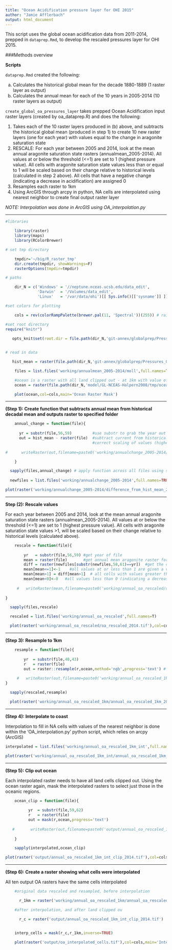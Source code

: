 ```yaml
---
title: "Ocean Acidification pressure layer for OHI 2015"
author: "Jamie Afflerbach"
output: html_document
---
```


This script uses the global ocean acidification data from 2011-2014, prepped in `dataprep.Rmd`, to develop the rescaled pressures layer for OHI 2015.

###Methods overview

**Scripts**

`dataprep.Rmd` created the following:

   a. Calculates the historical global mean for the decade 1880-1889 (1 raster layer as output)
   b. Calculates the annual mean for each of the 10 years in 2005-2014 (10 raster layers as output)

`create_global_oa_pressures_layer` takes prepped Ocean Acidification input raster layers (created by oa_dataprep.R) and does the following:

  1. Takes each of the 10 raster layers produced in (b) above, and subtracts the historical global mean (produced in step 1) 
     to create 10 new raster layers (one for each year) with values equal to the change in aragonite saturation state
  2. RESCALE: For each year between 2005 and 2014, look at the mean annual aragonite saturation state rasters (annualmean_2005-2014). 
     All values at or below the threshold (<=1) are set to 1 (highest pressure value). All cells with aragonite saturation state values    less than or equal to 1 will be scaled based on their change relative to historical levels (calculated in step 2 above). All cells that have a negative change (indicating a decrease in acidification) are assigned 0    
  3. Resamples each raster to 1km
  4. Using ArcGIS through arcpy in python, NA cells are interpolated using nearest neighbor to create final output raster layer


*NOTE: Interpolation was done in ArcGIS using OA_interpolation.py*

***

```r

#libraries

    library(raster)
    library(maps)
    library(RColorBrewer)

# set tmp directory

    tmpdir='~/big/R_raster_tmp'
    dir.create(tmpdir, showWarnings=F)
    rasterOptions(tmpdir=tmpdir)

# paths

    dir_N = c('Windows' = '//neptune.nceas.ucsb.edu/data_edit',
              'Darwin'  = '/Volumes/data_edit',
              'Linux'   = '/var/data/ohi')[[ Sys.info()[['sysname']] ]]

#set colors for plotting

    cols = rev(colorRampPalette(brewer.pal(11, 'Spectral'))(255)) # rainbow color scheme

#set root directory
require("knitr")
    
   opts_knit$set(root.dir = file.path(dir_N,'git-annex/globalprep/Pressures_OceanAcidification/v2015'))


# read in data

   hist_mean = raster(file.path(dir_N,'git-annex/globalprep/Pressures_OceanAcidification/v2015/working/global_oa_1880_1889_arag_mean_moll.tif')) # historical decadal mean of aragonite saturation state from 1880-1889

    files = list.files('working/annualmean_2005-2014/moll',full.names=TRUE,recursive=TRUE) # list the annual mean raster files for each year in 2005-2014

    #ocean is a raster with all land clipped out - at 1km with value of 1
    ocean = raster(file.path(dir_N,'model/GL-NCEAS-Halpern2008/tmp/ocean.tif'))
```
```r
    plot(ocean,col=cols,main='Ocean Raster Mask')
```
***

**(Step 1): Create function that subtracts annual mean from historical decadal mean and outputs raster to specified folder**
```r
    annual_change = function(file){
    
      yr = substr(file,56,59)         #use substr to grab the year out of the filename
      out = hist_mean - raster(file)  #subtract current from historical. Although this is counterintuitive, it results in the 
                                      #correct scaling of values (higher values = more acidification)
      
#      writeRaster(out,filename=paste0('working/annualchange_2005-2014/difference_from_hist_mean_',yr,sep=""),format='GTiff',overwrite=T)

    }

  sapply(files,annual_change) # apply function across all files using sapply
   
  newfiles = list.files('working/annualchange_2005-2014',full.names=TRUE,recursive=TRUE) #list the new raster files (difference from historical mean)
```

```r
plot(raster('working/annualchange_2005-2014/difference_from_hist_mean_2014.tif'),col=cols,main='Change in aragonite saturation state\n from 1880s to 2014')
```  

***  

**Step (2): Rescale values**  

For each year between 2005 and 2014, look at the mean annual aragonite saturation state rasters (annualmean_2005-2014). All values at or below the threshold (<=1) are set to 1 (highest pressure value). All cells with aragonite saturation state values >1, will be scaled based on their change relative to historical levels (calculated above). 

```r

    rescale = function(file){
  
        yr   = substr(file,56,59) #get year of file
        mean = raster(file)       #get annual mean aragonite raster for given year
        diff = raster(newfiles[substr(newfiles,58,61)==yr])  #get the change raster for same year (historical-current)
        mean[mean<=1]<-1    #all values at or less than 1 are given a value of 1
        mean[mean>1] = diff[mean>1]  # all cells with values greater than 1 are swapped out with their amount of change 
        mean[mean<0]<-0   #all values less than 0 (indicating a decrease in acidity) are capped at 0
        
     #   writeRaster(mean,filename=paste0('working/annual_oa_rescaled/oa_rescaled_',yr,sep=""),format='GTiff',overwrite=T)
        
}

  sapply(files,rescale)

  rescaled = list.files('working/annual_oa_rescaled',full.names=T)
```
```r
  plot(raster('working/annual_oa_rescaled/oa_rescaled_2014.tif'),col=cols,main='Rescaled data for 2014')
```
***  

**(Step 3): Resample to 1km**
```r

    resample = function(file){
  
        yr  = substr(file,40,43)
        r   = raster(file)
        out = raster::resample(r,ocean,method='ngb',progress='text') # resample r to the resolution of 'ocean' (~1km)
    
     #   writeRaster(out,filename=paste0('working/annual_oa_rescaled_1km/annual_oa_rescaled_1km_',yr,sep=''),format='GTiff',overwrite=T)
}

  sapply(rescaled,resample)
```
```r
  plot(raster('working/annual_oa_rescaled_1km/annual_oa_rescaled_1km_2014.tif'),col=cols,main='Rescaled to 1km (2014)')

```
***

**(Step 4): Interpolate to coast**

Interpolation to fill in NA cells with values of the nearest neighbor is done within the 'OA_interpolation.py' python script, which relies on arcpy (ArcGIS)
```r
interpolated = list.files('working/annual_oa_rescaled_1km_int',full.names=T)
```  
```r
plot(raster('working/annual_oa_rescaled_1km_int/annual_oa_rescaled_1km_2014_int.tif'),col=cols,main='Interpolation to fill in NAs')
```
***

**(Step 5): Clip out ocean**

Each interpolated raster needs to have all land cells clipped out. Using the ocean raster again, mask the interpolated rasters to select just those in the oceanic regions.
```r
    ocean_clip = function(file){
  
          yr  = substr(file,59,62)
          r   = raster(file)
          out = mask(r,ocean,progress='text')
  
   #       writeRaster(out,filename=paste0('output/annual_oa_rescaled_1km_int_clip_',yr,sep=''),format='GTiff',overwrite=T)
  
    }

    sapply(interpolated,ocean_clip)
```
```r
plot(raster('output/annual_oa_rescaled_1km_int_clip_2014.tif'),col=cols,main='Final Ocean Acidification\n Pressure Layer for 2014')
```
***

**(Step 6): Create a raster showing what cells were interpolated**

All ten output OA rasters have the same cells interpolated
```r
    #original data rescaled and resampled, before interpolation

      r_1km = raster('working/annual_oa_rescaled_1km/annual_oa_rescaled_1km_2014.tif')

    #after interpolation, and after land clipped ou

      r_c = raster('output/annual_oa_rescaled_1km_int_clip_2014.tif')


    interp_cells = mask(r_c,r_1km,inverse=TRUE)
```
```r
    plot(raster('output/oa_interpolated_cells.tif'),col=cols,main='Interpolated cells')

```
